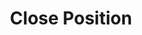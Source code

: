 ---
title: "Close Position"
description: "Returns all plants from the system that the user has access to"
openapi: "../../../openapi.json POST /dlmm/close"
---